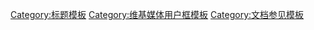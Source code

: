 {{Navbox
| name      = 顶部图标模板
| title     = [[Template:Top icon|顶部图标]]
| state     = {{{state|expanded}}}
| listclass = hlist

| group1 = {{link-en|Category:顶部图标内容判定模板|Category:Top icon content award templates|内容}}
| list1  = 
* {{Tl|Featured article}}
* {{Tl|Featured list}}
* {{Tl|Featured picture}}
* {{Tl|Featured portal}}
* {{Tl|Good article}}
* {{Tl|Spoken Wikipedia}}
* {{Tl|Spoken Wikipedia boilerplate}}

|group2=[[:Category:保護模板|保護]]
|list2=
* {{Tl|Pp}}
* {{Tl|Pp-blp}}
* {{Tl|Pp-dispute}}
* {{Tl|Pp-main-page}}
* {{Tl|Pp-move}}
* {{Tl|Pp-move-dispute}}
* {{Tl|Pp-move-vandalism}}
* {{Tl|Pp-office}}
* {{Tl|Pp-office-dmca}}
* {{Tl|Pp-pc1}}
* {{Tl|Pp-pc2}}
* {{Tl|Pp-reset}}
* {{Tl|Pp-semi-indef}}
* {{Tl|Pp-semi-sock}}
* {{Tl|Pp-template}}
* {{Tl|Pp-usertalk}}
* {{Tl|Pp-vandalism}}

|group3 = {{link-en|Category:顶部图标用户权限模板|Category:User top icon usergroup templates|用户权限}}
|list3 = 
* {{Tl|Abuse filter helpers topicon}}
* {{Tl|Accountcreator topicon}}
* {{Tl|Administrator topicon}}
* {{Tl|Arbitrator topicon}}
* {{Tl|Autoconfirmed topicon}}
* {{Tl|Autopatrolled topicon}}
* {{Tl|Bot topicon}}
* {{Tl|Bureaucrat topicon}}
* {{Tl|Checkuser topicon}}
* {{Tl|CommonsAdministrator topicon}}
* {{Tl|CommonsFilemover topicon}}
* {{Tl|Confirmed topicon}}
* {{Tl|Edit filter manager topicon}} 
* {{Tl|Extended confirmed topicon}}
* {{Tl|File mover topicon}}
* {{Tl|Global renamer topicon}}
* {{Tl|Massmessage-sender topicon}}
* {{Tl|MetaAdministrator topicon}}
* {{Tl|New page reviewer topicon}}
* {{Tl|Not an admin topicon}}
* {{Tl|Oversight topicon}}
* {{Tl|Page mover topicon}}
* {{Tl|Reviewer topicon}}
* {{Tl|Rollbacker topicon}}
* {{Tl|Steward topicon}}
* {{Tl|Template editor topicon}}

|group4 = [[:Category:用户顶部图标成员身份模板|成员身份]]
|list4 =
* {{Tl|10 Year topicon}}
* {{Tl|Article Rescue Squadron topicon}}
* {{Tl|BAG topicon}}
* {{Tl|CVU topicon}}
* {{Tl|DPL topicon}}
* {{Tl|DRN topicon}}
* {{Tl|Feedback topicon}}
* {{Tl|Formula One topicon}}
* {{Tl|GLAM Ambassador topicon}}
* {{Tl|GOCE topicon}}
* {{Tl|Mediator topicon}}
* {{Tl|MILHIST Coordinator topicon}}
* {{Tl|Online Ambassador topicon}}
* {{Tl|OTRS topicon}}
* {{Tl|Photography topicon}}
* {{Tl|Plugin topicon}}
* {{Tl|RC patroller topicon}}
* {{Tl|SWMT topicon}}
* {{Tl|SVT topicon}}
* {{Tl|Teahouse topicon}}
* {{Tl|User WikiProject Tirana topicon}}
* {{Tl|WikiProject India topicon}}
* {{Tl|WikiProject Iran topicon}}
* {{T1|WikiProject United States topicon}}
* {{T1|WikiProject China topicon}}
* {{Tl|WikiProject Connecticut top icon}}
* {{T1|WikiProject Tanks topicon}}
* {{Tl|WPJudaism Topicon}}
*{{T1|WikiProject Nepal topicon}}

* {{Tl|SPI clerk topicon}}

|group5= {{link-en|Category:顶部图标内容奖项模板|Category:User top icon content award templates|奖项}}
|list5=
* {{Tl|ARS}}
* {{Tl|DYK user topicon}}
* {{Tl|FA user topicon}}
* {{Tl|FAC user topicon}}
* {{Tl|FL user topicon}}
* {{Tl|FP user topicon}}
* {{Tl|FPO user topicon}}
* {{Tl|FT user topicon}}
* {{Tl|GA user topicon}}
* {{Tl|GAR user topicon}}
* {{Tl|GT user topicon}}
* {{Tl|ITN user topicon}}
* {{Tl|MA user topicon}}
* {{Tl|TC user topicon}}
* {{Tl|100KE user topicon}}
* {{Tl|4A user topicon}}
* {{Tl|Precious topicon}}

|group6 = {{link-en|Category:顶部图标用户模板|Category:User top icon usergroup templates|工具}}
|list6=
* {{Tl|AWB topicon}}
* {{Tl|HotCat topicon}}
* {{Tl|Huggle topicon}}
* {{Tl|Igloo topicon}}
* {{Tl|IRC topicon}}
* {{Tl|Navigation popups topicon}}
* {{Tl|Snuggle topicon}}
* {{Tl|STiki topicon}}
* {{Tl|Twinkle topicon}} 
* {{T1|wikEd topicon}}
* {{Tl|WPCleaner topicon}}

|group7 =[[:Category:顶部图标模板|其它]]
|list7=
* {{Tl|Altacc topicon}}
* {{Tl|Bot operator topicon}}
* {{Tl|Busy topicon}}
* {{Tl|Email user topicon}}
* {{Tl|Email user notification}}
* {{Tl|AFXD}}
* {{Tl|GitHub topicon}}
* {{Tl|Identified topicon}}
* {{Tl|Identified topicon1}}
* {{Tl|Stress user topicon}}
* {{Tl|Trout me}}
* {{Tl|User Commons/topicon}}
* {{Tl|User meta/topicon}}
* {{Tl|Useronline}}
* {{Tl|WikiCat topicon}}

| tracking = <includeonly>no</includeonly>
}}<noinclude>
[[Category:标题模板]]
[[Category:维基媒体用户框模板]]
[[Category:文档参见模板]]
</noinclude>